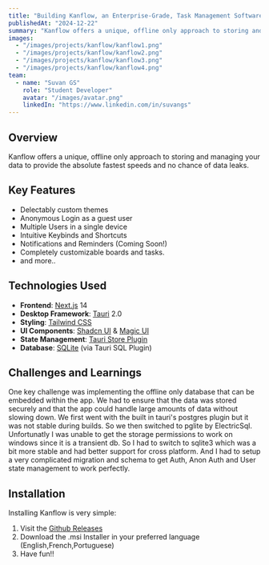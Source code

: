 ```yaml
---
title: "Building Kanflow, an Enterprise-Grade, Task Management Software. All in one place, even your data."
publishedAt: "2024-12-22"
summary: "Kanflow offers a unique, offline only approach to storing and managing your data to provide the absolute fastest speeds and no chance of data leaks. "
images:
  - "/images/projects/kanflow/kanflow1.png"
  - "/images/projects/kanflow/kanflow2.png"
  - "/images/projects/kanflow/kanflow3.png"
  - "/images/projects/kanflow/kanflow4.png"
team:
  - name: "Suvan GS"
    role: "Student Developer"
    avatar: "/images/avatar.png"
    linkedIn: "https://www.linkedin.com/in/suvangs"
---
```


## Overview

Kanflow offers a unique, offline only approach to storing and managing your data to provide the absolute fastest speeds and no chance of data leaks. 

## Key Features

- Delectably custom themes
- Anonymous Login as a guest user
- Multiple Users in a single device
- Intuitive Keybinds and Shortcuts
- Notifications and Reminders (Coming Soon!)
- Completely customizable boards and tasks.
- and more..

## Technologies Used

- **Frontend**: [Next.js](https://nextjs.org/) 14
- **Desktop Framework**: [Tauri](https://tauri.studio/) 2.0
- **Styling**: [Tailwind CSS](https://tailwindcss.com/)
- **UI Components**: [Shadcn UI](https://shadcn.com/) & [Magic UI](https://magicui.design/)
- **State Management**: [Tauri Store Plugin](https://tauri.app/plugin/store/)
- **Database**: [SQLite](https://www.sqlite.org/) (via Tauri SQL Plugin)

## Challenges and Learnings

One key challenge was implementing the offline only database that can be embedded within the app. 
We had to ensure that the data was stored securely and that the app could handle large amounts of data without slowing down.
We first went with the built in tauri's postgres plugin but it was not stable during builds. 
So we then switched to pglite by ElectricSql. Unfortunatly I was unable to get the storage permissions to work on windows since it is a transient db. 
So I had to switch to sqlite3 which was a bit more stable and had better support for cross platform. And I had to setup a very complicated migration and schema to get Auth, Anon Auth and User state management to work perfectly.

## Installation

Installing Kanflow is very simple:
1) Visit the [Github Releases](https://github.com/greeenboi/kanflow2.0/releases/tag/v0.2.11)
2) Download the <InlineCode>.msi</InlineCode> Installer in your preferred language (English,French,Portuguese)
3) Have fun!!
